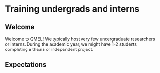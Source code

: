 # Training undergrads and interns {#training-undergrads-and-interns}


## Welcome

Welcome to QMEL! We typically host very few undergraduate researchers or interns. During the academic year, we might have 1-2 students completing a thesis or independent project. 

## Expectations